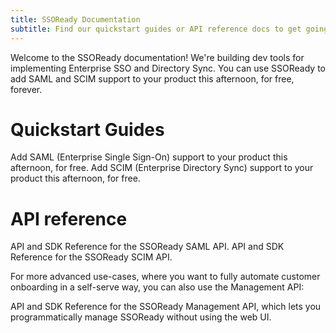 ```yaml
---
title: SSOReady Documentation
subtitle: Find our quickstart guides or API reference docs to get going with SSOReady
---
```


Welcome to the SSOReady documentation! We're building dev tools for implementing
Enterprise SSO and Directory Sync. You can use SSOReady to add SAML and SCIM
support to your product this afternoon, for free, forever.

# Quickstart Guides

<CardGroup cols={2}>
  <Card
    title="SAML"
    icon="key-skeleton"
    href="/docs/saml/saml-quickstart"
  >
    Add SAML (Enterprise Single Sign-On) support to your product this afternoon,
    for free.
  </Card>
  <Card title="SCIM" icon="user-group" href="/docs/scim-quickstart">
    Add SCIM (Enterprise Directory Sync) support to your product this afternoon,
    for free.
  </Card>
</CardGroup>

# API reference

<CardGroup cols={2}>
  <Card title="SAML API" icon="key-skeleton" href="/docs/api-reference/saml">
    API and SDK Reference for the SSOReady SAML API.
  </Card>
  <Card title="SCIM API" icon="user-group" href="/docs/api-reference/scim">
    API and SDK Reference for the SSOReady SCIM API.
  </Card>
</CardGroup>

For more advanced use-cases, where you want to fully automate customer
onboarding in a self-serve way, you can also use the Management API:

<Card title="Management API" icon="code" href="/docs/management-api">
  API and SDK Reference for the SSOReady Management API, which lets you
  programmatically manage SSOReady without using the web UI.
</Card>
